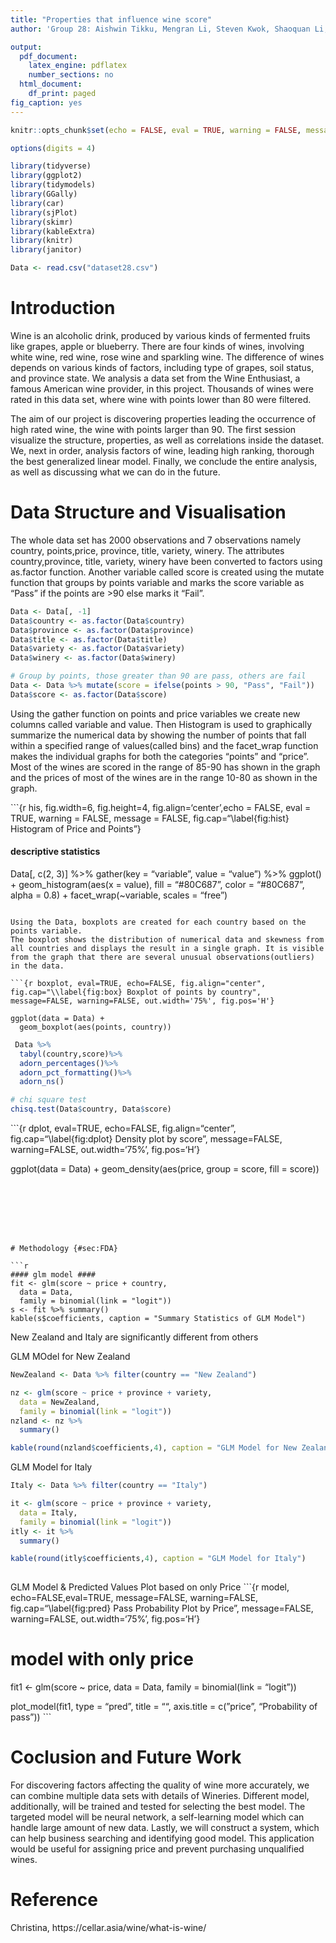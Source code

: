 ```yaml
---
title: "Properties that influence wine score"
author: 'Group 28: Aishwin Tikku, Mengran Li, Steven Kwok, Shaoquan Li, Shuning Li'

output:
  pdf_document:
    latex_engine: pdflatex
    number_sections: no
  html_document:
    df_print: paged
fig_caption: yes
---
```


```r
knitr::opts_chunk$set(echo = FALSE, eval = TRUE, warning = FALSE, message = FALSE, comment = NA, fig.pos = 'H')

options(digits = 4)
```


```r
library(tidyverse)
library(ggplot2)
library(tidymodels)
library(GGally)
library(car)
library(sjPlot)
library(skimr)
library(kableExtra)
library(knitr)
library(janitor)
```


``` r
Data <- read.csv("dataset28.csv")

```


# Introduction {#sec:Intro}

Wine is an alcoholic drink, produced by various kinds of fermented fruits like grapes, apple or blueberry. There are four kinds of wines, involving white wine, red wine, rose wine and sparkling wine. The difference of wines depends on various kinds of factors, including type of grapes, soil status, and province state. We analysis a data set from the Wine Enthusiast, a famous American wine provider, in this project. Thousands of wines were rated in this data set, where wine with points lower than 80 were filtered.

The aim of our project is discovering properties leading the occurrence of high rated wine, the wine with points larger than 90. The first session visualize the structure, properties, as well as correlations inside the dataset. We, next in order, analysis factors of wine, leading high ranking, thorough the best generalized linear model. Finally, we conclude the entire analysis, as well as discussing what we can do in the future.

# Data Structure and Visualisation {#sec:DSV}
The whole data set has 2000 observations and 7 observations namely country, points,price, province, title, variety, winery. The attributes country,province, title, variety, winery have been converted to factors using as.factor function.
Another variable called score is created using the mutate function that  groups by points variable and marks the score variable as "Pass" if the points are >90 else marks it "Fail".
```r

Data <- Data[, -1]
Data$country <- as.factor(Data$country)
Data$province <- as.factor(Data$province)
Data$title <- as.factor(Data$title)
Data$variety <- as.factor(Data$variety)
Data$winery <- as.factor(Data$winery)

# Group by points, those greater than 90 are pass, others are fail
Data <- Data %>% mutate(score = ifelse(points > 90, "Pass", "Fail"))
Data$score <- as.factor(Data$score)

```
Using the gather function on points and price variables we create new columns called variable and value. Then Histogram is used to graphically summarize the numerical data by showing the number of points that fall within a specified range of values(called bins) and the facet_wrap function makes the individual graphs for both the categories "points" and "price".
Most of the wines are scored in the range of 85-90 has shown in the graph and the prices  of most of the wines are in the range 10-80 as shown in the graph.

```{r his, fig.width=6, fig.height=4, fig.align='center',echo = FALSE, eval = TRUE, warning = FALSE, message = FALSE, fig.cap="\\label{fig:hist} Histogram of Price and Points"}


#### descriptive statistics ####
Data[, c(2, 3)] %>%
  gather(key = "variable", value = "value") %>%
  ggplot() +
  geom_histogram(aes(x = value), fill = "#80C687", color = "#80C687", alpha = 0.8) +
  facet_wrap(~variable, scales = "free")

```

Using the Data, boxplots are created for each country based on the points variable.
The boxplot shows the distribution of numerical data and skewness from all countries and displays the result in a single graph. It is visible from the graph that there are several unusual observations(outliers) in the data.

```{r boxplot, eval=TRUE, echo=FALSE, fig.align="center", fig.cap="\\label{fig:box} Boxplot of points by country", message=FALSE, warning=FALSE, out.width='75%', fig.pos='H'}

ggplot(data = Data) +
  geom_boxplot(aes(points, country))

```

```r
 Data %>%
  tabyl(country,score)%>%
  adorn_percentages()%>%
  adorn_pct_formatting()%>%
  adorn_ns()

```


```r


# chi square test
chisq.test(Data$country, Data$score)

```



```{r dplot, eval=TRUE, echo=FALSE, fig.align="center", fig.cap="\\label{fig:dplot} Density plot by score", message=FALSE, warning=FALSE, out.width='75%', fig.pos='H'}


ggplot(data = Data) +
  geom_density(aes(price, group = score, fill = score))

```







# Methodology {#sec:FDA}

```r
#### glm model ####
fit <- glm(score ~ price + country,
  data = Data,
  family = binomial(link = "logit"))
s <- fit %>% summary()
kable(s$coefficients, caption = "Summary Statistics of GLM Model")
```
New Zealand and Italy are significantly different from others


GLM MOdel for New Zealand
```r

NewZealand <- Data %>% filter(country == "New Zealand")

nz <- glm(score ~ price + province + variety,
  data = NewZealand,
  family = binomial(link = "logit"))
nzland <- nz %>% 
  summary()

kable(round(nzland$coefficients,4), caption = "GLM Model for New Zealand")

```

GLM Model for Italy
```r

Italy <- Data %>% filter(country == "Italy")

it <- glm(score ~ price + province + variety,
  data = Italy,
  family = binomial(link = "logit"))
itly <- it %>% 
  summary()

kable(round(itly$coefficients,4), caption = "GLM Model for Italy")
  
```



GLM Model & Predicted Values Plot based on only Price
```{r model, echo=FALSE,eval=TRUE, message=FALSE, warning=FALSE, fig.cap="\\label{fig:pred} Pass Probability Plot by Price", message=FALSE, warning=FALSE, out.width='75%', fig.pos='H'}

# model with only price

fit1 <- glm(score ~ price,
  data = Data,
  family = binomial(link = "logit"))

plot_model(fit1,
  type = "pred", title = "",
  axis.title = c("price", "Probability of pass"))
```

# Coclusion and Future Work {#sec:CFW}

For discovering factors affecting the quality of wine more accurately, we can combine multiple data sets with details of Wineries. Different model, additionally, will be trained and tested for selecting the best model. The targeted model will be neural network, a self-learning model which can handle large amount of new data. Lastly, we will construct a system, which can help business searching and identifying good model. This application would be useful for assigning price and prevent purchasing unqualified wines.

# Reference {#sec:Ref}

 Christina, https://cellar.asia/wine/what-is-wine/